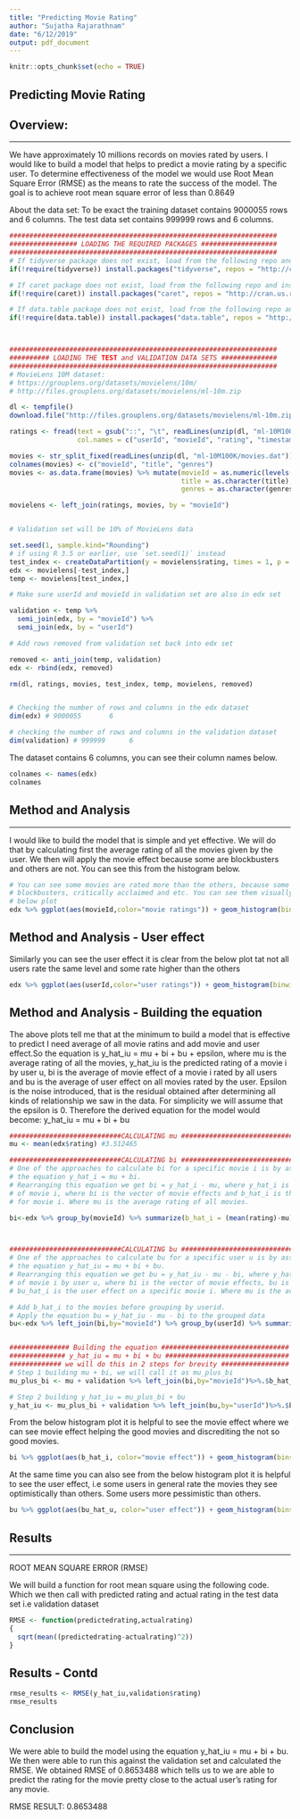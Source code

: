 ```yaml
---
title: "Predicting Movie Rating"
author: "Sujatha Rajarathnam"
date: "6/12/2019"
output: pdf_document
---
```


```r
knitr::opts_chunk$set(echo = TRUE)
```


## Predicting Movie Rating

## Overview:
__________________________________________________________________________________


We have approximately 10 millions records on movies rated by users. I would like to build a model that helps to predict a movie rating by a specific user. To determine effectiveness of the model we would use Root Mean Square Error (RMSE) as the means to rate the success of the model. 
The goal is to achieve root mean square error of less than 0.8649

About the data set:
To be exact the training dataset contains 9000055 rows and 6 columns. The test data set contains 999999 rows and 6 columns. 

```r
###################################################################
################# LOADING THE REQUIRED PACKAGES ###################
###################################################################
# If tidyverse package does not exist, load from the following repo and install it
if(!require(tidyverse)) install.packages("tidyverse", repos = "http://cran.us.r-project.org")

# If caret package does not exist, load from the following repo and install it
if(!require(caret)) install.packages("caret", repos = "http://cran.us.r-project.org")

# If data.table package does not exist, load from the following repo and install it
if(!require(data.table)) install.packages("data.table", repos = "http://cran.us.r-project.org")



###################################################################
########## LOADING THE TEST and VALIDATION DATA SETS ##############
###################################################################
# MovieLens 10M dataset:
# https://grouplens.org/datasets/movielens/10m/
# http://files.grouplens.org/datasets/movielens/ml-10m.zip

dl <- tempfile()
download.file("http://files.grouplens.org/datasets/movielens/ml-10m.zip", dl)

ratings <- fread(text = gsub("::", "\t", readLines(unzip(dl, "ml-10M100K/ratings.dat"))),
                 col.names = c("userId", "movieId", "rating", "timestamp"))

movies <- str_split_fixed(readLines(unzip(dl, "ml-10M100K/movies.dat")), "\\::", 3)
colnames(movies) <- c("movieId", "title", "genres")
movies <- as.data.frame(movies) %>% mutate(movieId = as.numeric(levels(movieId))[movieId],
                                           title = as.character(title),
                                           genres = as.character(genres))

movielens <- left_join(ratings, movies, by = "movieId")


# Validation set will be 10% of MovieLens data

set.seed(1, sample.kind="Rounding")
# if using R 3.5 or earlier, use `set.seed(1)` instead
test_index <- createDataPartition(y = movielens$rating, times = 1, p = 0.1, list = FALSE)
edx <- movielens[-test_index,]
temp <- movielens[test_index,]

# Make sure userId and movieId in validation set are also in edx set

validation <- temp %>% 
  semi_join(edx, by = "movieId") %>%
  semi_join(edx, by = "userId")

# Add rows removed from validation set back into edx set

removed <- anti_join(temp, validation)
edx <- rbind(edx, removed)

rm(dl, ratings, movies, test_index, temp, movielens, removed)


# Checking the number of rows and columns in the edx dataset
dim(edx) # 9000055       6

# checking the number of rows and columns in the validation dataset
dim(validation) # 999999      6

```
The dataset contains 6 columns, you can see their column names below.


```r
colnames <- names(edx)
colnames
```

## Method and Analysis
__________________________________________________________________________________

I would like to build the model that is simple and yet effective. We will do that by calculating first the average rating of all the movies given by the user. We then will apply the movie effect because some are blockbusters and others are not. You can see this from the histogram below.

```r
# You can see some movies are rated more than the others, because some are popular,
# blockbusters, critically acclaimed and etc. You can see them visually through the 
# below plot
edx %>% ggplot(aes(movieId,color="movie ratings")) + geom_histogram(binwidth = 5, color="green")

```
## Method and Analysis - User effect

Similarly you can see the user effect it is clear from the below plot tat not all users rate the same level and some rate higher than the others

```r
edx %>% ggplot(aes(userId,color="user ratings")) + geom_histogram(binwidth = 5, color="blue")

```

## Method and Analysis - Building the equation

The above plots tell me that at the minimum to build a model that is effective to predict I need average of all movie ratins and add movie and user effect.So the equation is y_hat_iu = mu + bi + bu + epsilon, where mu is the average rating of all the movies, y_hat_iu is the predicted rating of a movie i by user u, bi is the average of movie effect of a movie i rated by all users and bu is the average of user effect on all movies rated by the user. Epsilon is the noise introduced, that is the residual obtained after determining all kinds of relationship we saw in the data. For simplicity we will assume that the epsilon is 0. Therefore the derived equation for the model would become:
y_hat_iu = mu + bi + bu

```r
############################CALCULATING mu ###################################
mu <- mean(edx$rating) #3.512465

############################CALCULATING bi ###################################
# One of the approaches to calculate bi for a specific movie i is by assuming
# the equation y_hat_i = mu + bi.
# Rearranging this equation we get bi = y_hat_i - mu, where y_hat_i is the average ratings
# of movie i, where bi is the vector of movie effects and b_hat_i is the movie effect residual
# for movie i. Where mu is the average rating of all movies.

bi<-edx %>% group_by(movieId) %>% summarize(b_hat_i = (mean(rating)-mu))



############################CALCULATING bu ###################################
# One of the approaches to calculate bu for a specific user u is by assuming
# the equation y_hat_iu = mu + bi + bu.
# Rearranging this equation we get bu = y_hat_iu - mu - bi, where y_hat_iu is the average ratings
# of movie i by user u, where bi is the vector of movie effects, bu is the vector of user effects
# bu_hat_i is the user effect on a specific movie i. Where mu is the average rating of all movies.

# Add b_hat_i to the movies before grouping by userid.
# Apply the equation bu = y_hat_iu - mu - bi to the grouped data
bu<-edx %>% left_join(bi,by="movieId") %>% group_by(userId) %>% summarize(bu_hat_u = mean(rating-mu-b_hat_i))


############### Building the equation ################################
############## y_hat_iu = mu + bi + bu ###############################
############# we will do this in 2 steps for brevity #################
# Step 1 building mu + bi, we will call it as mu_plus_bi
mu_plus_bi <- mu + validation %>% left_join(bi,by="movieId")%>%.$b_hat_i

# Step 2 building y_hat_iu = mu_plus_bi + bu
y_hat_iu <- mu_plus_bi + validation %>% left_join(bu,by="userId")%>%.$bu_hat_u

```

From the below histogram plot it is helpful to see the movie effect where we can see movie effect helping the good movies and discrediting the not so good movies.

```r
bi %>% ggplot(aes(b_hat_i, color="movie effect")) + geom_histogram(bins=10,fill="brown")
```

At the same time you can also see from the below histogram plot it is helpful to see the user effect, i.e some users in general rate the movies they see optimistically than others. Some users more pessimistic than others.

```r
bu %>% ggplot(aes(bu_hat_u, color="user effect")) + geom_histogram(bins=10,fill="brown")
```

## Results
__________________________________________________________________________________

ROOT MEAN SQUARE ERROR (RMSE)

We will build a function for root mean square using the following code. Which we then call with predicted rating and actual rating in the test data set i.e validation dataset

```r
RMSE <- function(predictedrating,actualrating)
{
  sqrt(mean((predictedrating-actualrating)^2))
}

```

## Results - Contd

```r
rmse_results <- RMSE(y_hat_iu,validation$rating)
rmse_results
```

## Conclusion
We were able to build the model using the equation y_hat_iu = mu + bi + bu. We then were able to run this against the validation set and calculated the RMSE. We obtained RMSE of 0.8653488 which tells us to we are able to predict the rating for the movie pretty close to the actual user's rating for any movie.

RMSE RESULT: 0.8653488
